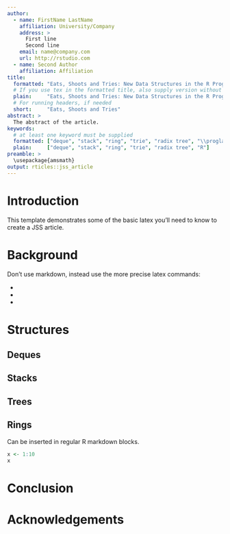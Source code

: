 ```yaml
---
author:
  - name: FirstName LastName
    affiliation: University/Company
    address: >
      First line
      Second line
    email: name@company.com
    url: http://rstudio.com
  - name: Second Author
    affiliation: Affiliation
title:
  formatted: "Eats, Shoots and Tries: New Data Structures in the R Programming Language"
  # If you use tex in the formatted title, also supply version without
  plain:     "Eats, Shoots and Tries: New Data Structures in the R Programming Language"
  # For running headers, if needed
  short:     "Eats, Shoots and Tries"
abstract: >
  The abstract of the article.
keywords:
  # at least one keyword must be supplied
  formatted: ["deque", "stack", "ring", "trie", "radix tree", "\\proglang{R}"]
  plain:     ["deque", "stack", "ring", "trie", "radix tree", "R"]
preamble: >
  \usepackage{amsmath}
output: rticles::jss_article
---
```


# Introduction

This template demonstrates some of the basic latex you'll need to know to create a JSS article.

# Background

Don't use markdown, instead use the more precise latex commands:

* \proglang{Java}
* \pkg{plyr}
* \code{print("abc")}

# Structures

## Deques

## Stacks

## Trees

## Rings

Can be inserted in regular R markdown blocks.

```r
x <- 1:10
x
```

# Conclusion

# Acknowledgements
